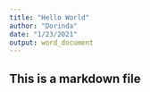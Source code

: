 ```yaml
---
title: "Hello World"
author: "Dorinda"
date: "1/23/2021"
output: word_document
---
```




## This is a markdown file
